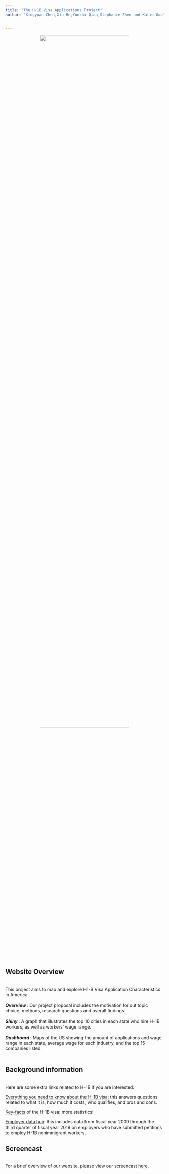 ```yaml
---
title: "The H-1B Visa Applications Project"
author: "Xingyuan Chen,Xin He,Yunzhi Qian,Stephanie Zhen and Katie Gao"


---
```


<center>

<img src="./picture/H1B homepage.jfif" style="width:75%">

</center>

<h2> Website Overview </h2> 
<br> This project aims to map and explore H1-B Visa Application Characteristics in America</br><br>
<i><b> Overview </b></i>: Our project proposal includes the motivation for out topic choice, methods, research questions and overall findings. </br><br>
<i><b> Shiny </b></i>: A graph that illustrates the top 10 cities in each state who hire H-1B workers, as well as workers' wage range. </br><br>
<i><b> Dashboard </b></i>: Maps of the US showing the amount of applications and wage range in each state, average wage for each industry, and the top 15 companies listed. </br><br>


<h2> Background information </h2> 
<br>
Here are some extra links related to H-1B if you are interested.

[Everything you need to know about the H-1B visa](https://www.upcounsel.com/h1b-visa-status): this answers questions related to what it is, how much it costs, who qualifies, and pros and cons.

[Key-facts](https://www.pewresearch.org/fact-tank/2017/04/27/key-facts-about-the-u-s-h-1b-visa-program/) of the H-1B visa: more statistics!

[Employer data hub](https://www.uscis.gov/h-1b-data-hub): this includes data from fiscal year 2009 through the third quarter of fiscal year 2019 on employers who have submitted petitions to employ H-1B nonimmigrant workers.


<h2> Screencast</h2> 
<br>
For a brief overview of our website, please view our screencast [here](). 

